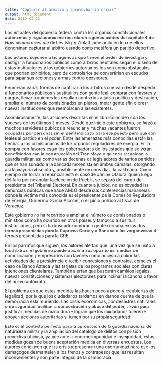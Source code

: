 ```yaml
---
title: "Capturar al árbitro y aprovechar la crisis"
output: html_document
date: 2019-02-21
---
```


Los embates del gobierno federal contra los órganos constitucionales autónomos y reguladores me recordaron algunos puntos del capítulo 4 de *How democracies die* de Levitsky y Ziblatt, pensando en lo que ellos denominan capturar al árbitro usando como metáfora un partido deportivo.

Los autores suponen a las agencias que tienen el poder de investigar y castigar a funcionarios públicos como árbitros neutrales según el diseño de estas instituciones y los gobiernos autoritarios los ven como obstáculos que podrían exhibirlos, pero de controlarlos se convertirían en escudos para tapar sus acciones y armas contra opositores. 

Enumeran varias formas de capturar a los árbitros que van desde despedir a funcionarios públicos y sustituirlos con gente leal, comprar con favores y cargos, llevar a quienes les resultan contrarios a juicio político y destitución, ampliar el número de comisionados en plenos, meter gente afín o crear nuevas instituciones que reemplacen a las existentes.

Asombrosamente, las acciones descritas en el libro coinciden con los sucesos de los últimos 3 meses. Desde que inició este gobierno, se forzó a muchos servidores públicos a renunciar y muchas vacantes fueron ocupadas por personas sin el perfil indicado para ese puesto pero que son leales al partido en el poder. Entre las amenazas más conocidas están las hechas a los comisionados de los órganos reguladores de energía. En la compra con favores están los gobernadores de los estados que se verán beneficiados con la construcción del Tren Maya o quienes respaldan la guardia militar, así como varias decenas de legisladores de varios partidos que se han sumado a la bancada morenista en ambas cámaras, otorgando así la mayoría absoluta y, posiblemente en unos días, la calificada. Como ejemplo de forzar a renunciar está el caso de Janine Otálora, quien luego del fallo por no anular la elección de Puebla, se separó del cargo de presidenta del Tribunal Electoral. En cuanto a juicios, no es novedad las denuncias públicas que hace AMLO desde sus conferencias mañaneras donde la víctima más conocida es el presidente de la Comisión Reguladora de Energía, Guillermo García Alcocer, o el juicio político al fiscal de Veracruz. 

Este gobierno no ha recurrido a ampliar el número de comisionados o ministros como ha ocurrido en otros países y tampoco a sustituir instituciones, pero sí ha buscado nombrar a gente cercana en las dos ternas presentadas para la Suprema Corte y a Banxico o las vergonzosas 4 ternas presentadas para la CRE.

En los párrafos que siguen, los autores alertan que, una vez que se mató a los árbitros, el gobierno puede atacar a sus opositores, medios de comunicación y empresarios con favores como acceso a cubrir las actividades de la presidencia o recibir concesiones y contratos, como es el caso de Banco Azteca y las tarjetas de los programas sociales con claras intenciones clientelares. También alertan que buscarán cambios legales, nuevas constituciones y sistemas electorales para inclinar la cancha a favor del nuevo autócrata. 

El problema es que estas medidas las hacen poco a poco y recubiertas de legalidad, por lo que los ciudadanos tardamos en darnos cuenta de que la democracia está muriendo. Las crisis económicas, por desastres naturales o de seguridad facilitan la concentración y abuso del poder, sirven para justificar medidas de mano dura y logran que los ciudadanos toleren y apoyen acciones autoritarias si temen por su propia seguridad. 

Este es el contexto perfecto para la aprobación de la guardia nacional de naturaleza militar y la ampliación del catálogo de delitos con prisión preventiva oficiosa, ya que ante la enorme impunidad e inseguridad, estas medidas gozan de buena aceptación medida en diversas encuestas. Los autores concluyen que las crisis representan una oportunidad para que los demagogos desmantelen a los frenos y contrapesos que les resultan inconvenientes y son parte integral de la democracia.

